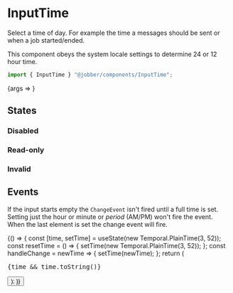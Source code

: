 
<Meta title="Components/InputTime" component={InputTime} />

# InputTime

Select a time of day. For example the time a messages should be sent or when a
job started/ended.

This component obeys the system locale settings to determine 24 or 12 hour time.

```ts
import { InputTime } "@jobber/components/InputTime";
```

<Canvas>
  <Story
    name="InputTime"
    args={{
      defaultValue: new Temporal.PlainTime(2, 35),
    }}
  >
    {args => <InputTime {...args} />}
  </Story>
</Canvas>

<ArgsTable of={InputTime} story="InputTime" />

## States

### Disabled

<Canvas>
  <InputTime defaultValue={new Temporal.PlainTime(3, 52)} disabled={true} />
</Canvas>

### Read-only

<Canvas>
  <InputTime defaultValue={new Temporal.PlainTime(5, 23)} readonly={true} />
</Canvas>

### Invalid

<Canvas>
  <InputTime defaultValue={new Temporal.PlainTime(2, 35)} invalid={true} />
</Canvas>

## Events

If the input starts empty the `ChangeEvent` isn't fired until a full time is
set. Setting just the hour or minute or _period_ (AM/PM) won't fire the event.
When the last element is set the change event will fire.

<Canvas>
  <ExampleWithHooks>
    {() => {
      const [time, setTime] = useState(new Temporal.PlainTime(3, 52));
      const resetTime = () => {
        setTime(new Temporal.PlainTime(3, 52));
      };
      const handleChange = newTime => {
        setTime(newTime);
      };
      return (
        <Content>
          <InputTime value={time} onChange={handleChange} />
          <pre>{time && time.toString()}</pre>
          <Button label="Reset" onClick={resetTime} />
        </Content>
      );
    }}
  </ExampleWithHooks>
</Canvas>
